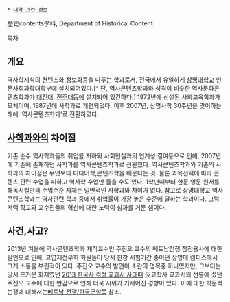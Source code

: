 * [[대학 관련 정보]]

歷史contents學科, Department of Historical Content

[[목차]]

== 개요 ==
역사학지식의 컨텐츠화,정보화등을 다루는 학과로서, 전국에서 유일하게 [[상명대학교]] 인문사회과학대학부에 설치되어있다.[* 단, 역사콘텐츠학과와 성격이 비슷한  역사문화콘텐츠학과가 [[대진대]], [[전주대]]등에 설치되어 있긴하다.] 1972년에 신설된 사회교육학과가 모체이며, 1987년에 사학과로 개편되었다. 이후 2007년, 상명사학 30주년을 맞이하는 해에 '역사콘텐츠학과'로 전환하였다.

== [[사학과]]와의 차이점 ==
기존 순수 역사학과들의 취업률 저하와 사회현실과의 연계성 결여등으로 인해, 2007년에 기존에 존재하던 사학과를 역사콘텐츠학과로 전환했다. 역사콘텐츠학과와 기존의 사학과의 차이점은 무엇보다 미디어학,콘텐츠학을 배운다는 것. 물론 과목선택에 따라 콘텐츠 관련 수업을 피하고 역사학 수업만 들을 수도 있다. 1학년때부터 한문,영문 원서를 해독시킬만큼 수업수준 자체는 일반적인 사학과와 차이가 없다. 참고로 상명대학교 역사콘텐츠학과는 역사관련 학과 중에서 취업률이 가장 높은 수준에 달하는 학과이다. 그럭저럭 학교와 교수진들의 혁신에 대한 노력이 성과를 거둔 셈이다. 

== 사건,사고? ==
2013년 겨울에 역사콘텐츠학과 재직교수인 주진오 교수의 베트남전쟁 참전용사에 대한 발언으로 인해, 고엽제전우회 회원들이 당시 한창 시험기간 중이던 상명대 캠퍼스에서 크게 소동을 부린적이 있다. 주진오 교수의 발언이 소란의 명목중 하나였지만, 그보다는 당시 뜨거운 화제였던 [[2013 한국사 검정 교과서 사태]]때 反교학사 교과서의 선봉에 섰던 주진오 교수에 대한 반감으로 인해 더욱 시위가 거세어진 경향이 있다. 이에 대한 학문적 논쟁에 대해서는[[베트남 전쟁/한국군]]항목 참조. 


